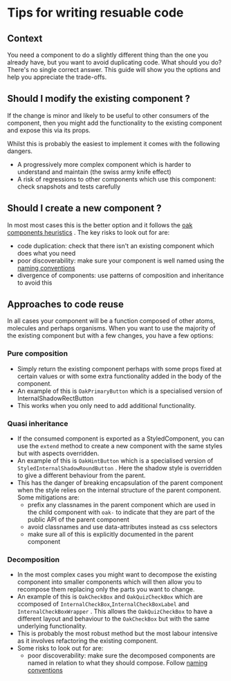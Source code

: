 
<Meta title="Docs/ReusableCode" />

# Tips for writing resuable code

## Context

You need a component to do a slightly different thing than the one you already have, but you want to avoid duplicating code. What should you do? There's no single correct answer. This guide will show you the options and help you appreciate the trade-offs.


## Should I modify the existing component ?

If the change is minor and likely to be useful to other consumers of the component, then you might add the functionality to the existing component and expose this via its props.

Whilst this is probably the easiest to implement it comes with the following dangers.

- A progressively more complex component which is harder to understand and maintain (the swiss army knife effect)
- A risk of regressions to other components which use this component: check snapshots and tests carefully

## Should I create a new component ?

In most most cases this is the better option and it follows the [oak components heuristics](/docs/docs-howtodesigncomponents--docs#heuristics-for-component-design) . The key risks to look out for are:

- code duplication: check that there isn't an existing component which does what you need
- poor discoverability: make sure your component is well named using the [naming conventions](/docs/docs-namingconventions--docs)
- divergence of components: use patterns of composition and inheritance to avoid this

## Approaches to code reuse

In all cases your component will be a function composed of other atoms, molecules and perhaps organisms. When you want to use the majority of the existing component but with a few changes, you have a few options:

### Pure composition 
- Simply return the existing component perhaps with some props fixed at certain values or with some extra functionality added in the body of the component. 
- An example of this is `OakPrimaryButton` which is a specialised version of InternalShadowRectButton
- This works when you only need to add additional functionality.

### Quasi inheritance
- If the consumed component is exported as a StyledComponent, you can use the `extend` method to create a new component with the same styles but with aspects overridden.
- An example of this is `OakHintButton` which is a specialised version of `StyledInternalShadowRoundButton` . Here the shadow style is overridden to give a different behaviour from the parent.
- This has the danger of breaking encapsulation of the parent component when the style relies on the internal structure of the parent component. Some mitigations are:
    - prefix any classnames in the parent component which are used in the child component with `oak-` to indicate that they are part of the public API of the parent component
    - avoid classnames and use data-attributes instead as css selectors
    - make sure all of this is explicitly documented in the parent component

### Decomposition
- In the most complex cases you might want to decompose the existing component into smaller components which will then allow you to recompose them replacing only the parts you want to change.
- An example of this is `OakCheckBox` and `OakQuizCheckBox` which are ccomposed of `InternalCheckBox`,`InternalCheckBoxLabel` and `InternalCheckBoxWrapper` . This allows the `OakQuizCheckBox` to have a different layout and behaviour to the `OakCheckBox` but with the same underlying functionality.
- This is probably the most robust method but the most labour intensive as it involves refactoring the existing component.
- Some risks to look out for are:
    - poor discoverability: make sure the decomposed components are named in relation to what they should compose. Follow [naming conventions](/docs/docs-namingconventions--docs)